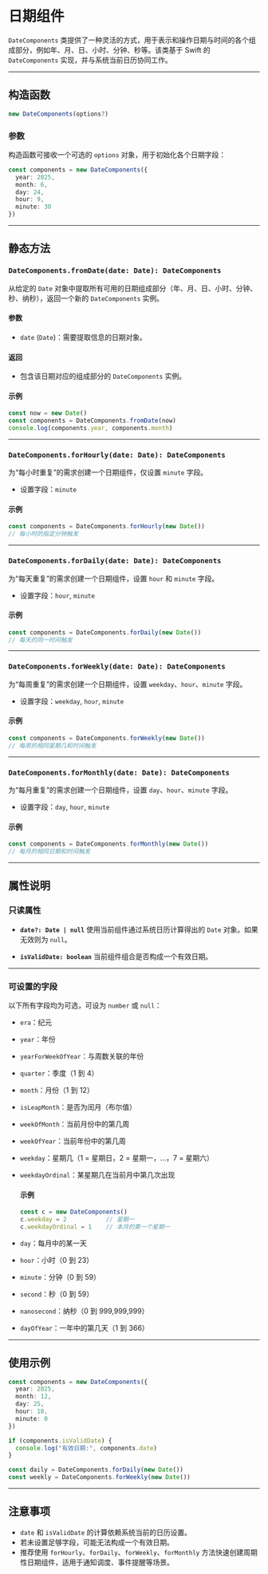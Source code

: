 # 日期组件 

`DateComponents` 类提供了一种灵活的方式，用于表示和操作日期与时间的各个组成部分，例如年、月、日、小时、分钟、秒等。该类基于 Swift 的 `DateComponents` 实现，并与系统当前日历协同工作。

---

## 构造函数

```ts
new DateComponents(options?)
```

### 参数

构造函数可接收一个可选的 `options` 对象，用于初始化各个日期字段：

```ts
const components = new DateComponents({
  year: 2025,
  month: 6,
  day: 24,
  hour: 9,
  minute: 30
})
```

---

## 静态方法

### `DateComponents.fromDate(date: Date): DateComponents`

从给定的 `Date` 对象中提取所有可用的日期组成部分（年、月、日、小时、分钟、秒、纳秒），返回一个新的 `DateComponents` 实例。

#### 参数

* `date` (`Date`)：需要提取信息的日期对象。

#### 返回

* 包含该日期对应的组成部分的 `DateComponents` 实例。

#### 示例

```ts
const now = new Date()
const components = DateComponents.fromDate(now)
console.log(components.year, components.month)
```

---

### `DateComponents.forHourly(date: Date): DateComponents`

为“每小时重复”的需求创建一个日期组件，仅设置 `minute` 字段。

* 设置字段：`minute`

#### 示例

```ts
const components = DateComponents.forHourly(new Date())
// 每小时的指定分钟触发
```

---

### `DateComponents.forDaily(date: Date): DateComponents`

为“每天重复”的需求创建一个日期组件，设置 `hour` 和 `minute` 字段。

* 设置字段：`hour`, `minute`

#### 示例

```ts
const components = DateComponents.forDaily(new Date())
// 每天的同一时间触发
```

---

### `DateComponents.forWeekly(date: Date): DateComponents`

为“每周重复”的需求创建一个日期组件，设置 `weekday`、`hour`、`minute` 字段。

* 设置字段：`weekday`, `hour`, `minute`

#### 示例

```ts
const components = DateComponents.forWeekly(new Date())
// 每周的相同星期几和时间触发
```

---

### `DateComponents.forMonthly(date: Date): DateComponents`

为“每月重复”的需求创建一个日期组件，设置 `day`、`hour`、`minute` 字段。

* 设置字段：`day`, `hour`, `minute`

#### 示例

```ts
const components = DateComponents.forMonthly(new Date())
// 每月的相同日期和时间触发
```

---

## 属性说明

### 只读属性

* **`date?: Date | null`**
  使用当前组件通过系统日历计算得出的 `Date` 对象。如果无效则为 `null`。

* **`isValidDate: boolean`**
  当前组件组合是否构成一个有效日期。

---

### 可设置的字段

以下所有字段均为可选，可设为 `number` 或 `null`：

* `era`：纪元

* `year`：年份

* `yearForWeekOfYear`：与周数关联的年份

* `quarter`：季度（1 到 4）

* `month`：月份（1 到 12）

* `isLeapMonth`：是否为闰月（布尔值）

* `weekOfMonth`：当前月份中的第几周

* `weekOfYear`：当前年份中的第几周

* `weekday`：星期几（1 = 星期日，2 = 星期一，…，7 = 星期六）

* `weekdayOrdinal`：某星期几在当前月中第几次出现

  #### 示例

  ```ts
  const c = new DateComponents()
  c.weekday = 2           // 星期一
  c.weekdayOrdinal = 1    // 本月的第一个星期一
  ```

* `day`：每月中的某一天

* `hour`：小时（0 到 23）

* `minute`：分钟（0 到 59）

* `second`：秒（0 到 59）

* `nanosecond`：纳秒（0 到 999,999,999）

* `dayOfYear`：一年中的第几天（1 到 366）

---

## 使用示例

```ts
const components = new DateComponents({
  year: 2025,
  month: 12,
  day: 25,
  hour: 10,
  minute: 0
})

if (components.isValidDate) {
  console.log("有效日期:", components.date)
}
```

```ts
const daily = DateComponents.forDaily(new Date())
const weekly = DateComponents.forWeekly(new Date())
```

---

## 注意事项

* `date` 和 `isValidDate` 的计算依赖系统当前的日历设置。
* 若未设置足够字段，可能无法构成一个有效日期。
* 推荐使用 `forHourly`、`forDaily`、`forWeekly`、`forMonthly` 方法快速创建周期性日期组件，适用于通知调度、事件提醒等场景。
